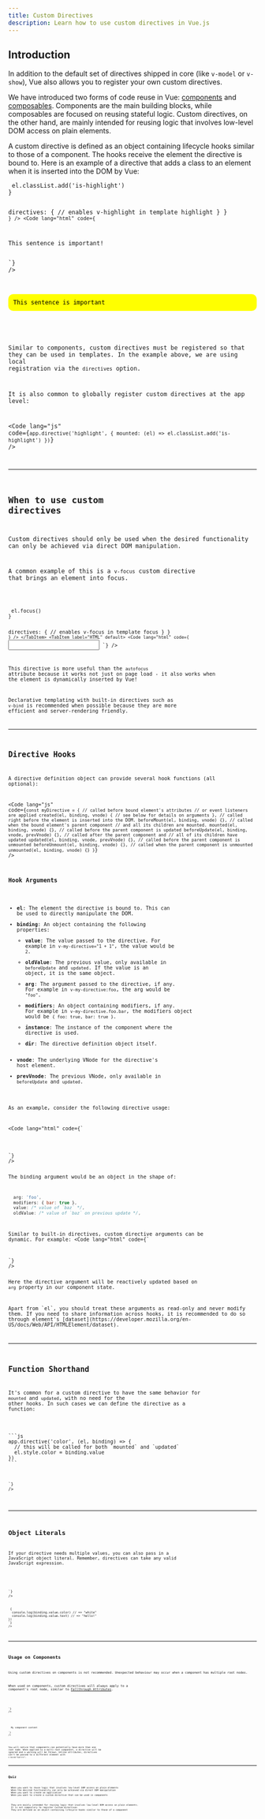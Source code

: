 ```yaml
---
title: Custom Directives
description: Learn how to use custom directives in Vue.js
---
```



## Introduction

In addition to the default set of directives shipped in core (like `v-model` or `v-show`), Vue also allows you to register your own custom directives.

We have introduced two forms of code reuse in Vue: [components](https://vuejs.org/guide/essentials/component-basics.html) and [composables](/reusability/composables). Components are the main building blocks, while composables are focused on reusing stateful logic. Custom directives, on the other hand, are mainly intended for reusing logic that involves low-level DOM access on plain elements.

A custom directive is defined as an object containing lifecycle hooks similar to those of a component. The hooks receive the element the directive is bound to. Here is an example of a directive that adds a class to an element when it is inserted into the DOM by Vue:

<Tabs>
<TabItem label="Code">
<Code
lang="js"
code={`
const highlight = {
  mounted: (el) => el.classList.add('is-highlight')
}

  directives: {
    // enables v-highlight in template
    highlight
  }
}
`}
/>
<Code
lang="html"
code={`
<p v-highlight>This sentence is important!</p>
`}
/>
</TabItem>
<TabItem label="Preview" default>
  <div style="background-color: yellow; color: black; padding: 10px; border-radius: 10px;">This sentence is important</div>
</TabItem>
</Tabs>

Similar to components, custom directives must be registered so that they can be used in templates. In the example above, we are using local registration via the `directives` option.

It is also common to globally register custom directives at the app level:

<Code
lang="js"
code={`
app.directive('highlight', {
  mounted: (el) => el.classList.add('is-highlight')
})
`}
/>

---

## When to use custom directives​
Custom directives should only be used when the desired functionality can only be achieved via direct DOM manipulation.

A common example of this is a `v-focus` custom directive that brings an element into focus.

<Tabs>
<TabItem label="Vue">
<Code
lang="js"
code={`
const focus = {
  mounted: (el) => el.focus()
}

  directives: {
    // enables v-focus in template
    focus
  }
}
`}
/>
</TabItem>
<TabItem label="HTML" default>
<Code
lang="html"
code={`
<input v-focus />
`}
/>
</TabItem>
</Tabs>

This directive is more useful than the `autofocus` attribute because it works not just on page load - it also works when the element is dynamically inserted by Vue!

Declarative templating with built-in directives such as `v-bind`  is recommended when possible because they are more efficient and server-rendering friendly.

---

## Directive Hooks​

A directive definition object can provide several hook functions (all optional):

<Code
lang="js"
code={`
const myDirective = {
  // called before bound element's attributes
  // or event listeners are applied
  created(el, binding, vnode) {
    // see below for details on arguments
  },
  // called right before the element is inserted into the DOM.
  beforeMount(el, binding, vnode) {},
  // called when the bound element's parent component
  // and all its children are mounted.
  mounted(el, binding, vnode) {},
  // called before the parent component is updated
  beforeUpdate(el, binding, vnode, prevVnode) {},
  // called after the parent component and
  // all of its children have updated
  updated(el, binding, vnode, prevVnode) {},
  // called before the parent component is unmounted
  beforeUnmount(el, binding, vnode) {},
  // called when the parent component is unmounted
  unmounted(el, binding, vnode) {}
}
`}
/>

### Hook Arguments

- **el**: The element the directive is bound to. This can be used to directly manipulate the DOM.
- **binding**: An object containing the following properties:
  - **value**: The value passed to the directive. For example in `v-my-directive="1 + 1"`, the value would be `2`.
  - **oldValue**: The previous value, only available in `beforeUpdate` and `updated`. If the value is an object, it is the same object.
  - **arg**: The argument passed to the directive, if any. For example in `v-my-directive:foo`, the arg would be `"foo"`.
  - **modifiers**: An object containing modifiers, if any. For example in `v-my-directive.foo.bar`, the modifiers object would be `{ foo: true, bar: true }`.
  - **instance**: The instance of the component where the directive is used.
  - **dir**: The directive definition object itself.
- **vnode**: The underlying VNode for the directive's host element.
- **prevVnode**: The previous VNode, only available in `beforeUpdate` and `updated`.

As an example, consider the following directive usage:

<Code
lang="html"
code={`
<div v-example:foo.bar="baz">
</div>
`}
/>

The binding argument would be an object in the shape of:

```js
  arg: 'foo',
  modifiers: { bar: true },
  value: /* value of `baz` */,
  oldValue: /* value of `baz` on previous update */,
```

Similar to built-in directives, custom directive arguments can be dynamic. For example:
<Code
lang="html"
code={`
<div v-example:[arg]="value"></div>
`}
/>

Here the directive argument will be reactively updated based on `arg` property in our component state.

<Aside type="note">
Apart from `el`, you should treat these arguments as read-only and never modify them. If you need to share information across hooks, it is recommended to do so through element's [dataset](https://developer.mozilla.org/en-US/docs/Web/API/HTMLElement/dataset).
</Aside>

---

## Function Shorthand​
It's common for a custom directive to have the same behavior for `mounted` and `updated`, with no need for the other hooks. In such cases we can define the directive as a function:

<Tabs>
<TabItem label="JS">
```js
app.directive('color', (el, binding) => {
  // this will be called for both `mounted` and `updated`
  el.style.color = binding.value
})
```
</TabItem>
<TabItem label="HTML" default>
<Code
lang="html"
code={`
<div v-color="color"></div>
`}
/>
</TabItem>
</Tabs>

---

## Object Literals
If your directive needs multiple values, you can also pass in a JavaScript object literal. Remember, directives can take any valid JavaScript expression.

<Tabs>
<TabItem label="Template">
<Code
lang="html"
code={`
<div v-demo="{ color: 'white', text: 'hello!' }"></div>
`}
/>
</TabItem>
<TabItem label="JS" default>
<Code
lang="js"
code={`
app.directive('demo', (el, binding) => {
  console.log(binding.value.color) // => "white"
  console.log(binding.value.text) // => "hello!"
})
`}
/>
</TabItem>
</Tabs>

---

## Usage on Components
<Aside type="caution" title="Not Recommended">
Using custom directives on components is not recommended. Unexpected behaviour may occur when a component has multiple root nodes.
</Aside>

When used on components, custom directives will always apply to a component's root node, similar to [Fallthrough Attributes](/components/fallthrough).

<Tabs>
<TabItem label="Component">
<Code
lang="js"
code={`
<MyComponent v-demo="test" />
`}
/>
</TabItem>
<TabItem label="Template" default>
<Code
lang="html"
code={`
<!-- template of MyComponent -->

<div> <!-- v-demo directive will be applied here -->
  <span>My component content</span>
</div>
`}
/>
</TabItem>
</Tabs>

You will notice that components can potentially have more than one root node. When applied to a multi-root component, a directive will be ignored and a warning will be thrown. Unlike attributes, directives can't be passed to a different element with `v-bind="$attrs"`.

---

## Quiz
<Quiz title="1. When should custom directives be used in Vue?" multiple>
  <QuizOption>When you want to reuse logic that involves low-level DOM access on plain elements</QuizOption>
  <QuizOption correct>When the desired functionality can only be achieved via direct DOM manipulation</QuizOption>
  <QuizOption>When you want to create an application</QuizOption>
  <QuizOption>When you want to create a custom directive that can be used in components</QuizOption>
</Quiz>

<Quiz title="2. Which of the following is true about custom directives in Vue?" multiple>
  <QuizOption correct>They are mainly intended for reusing logic that involves low-level DOM access on plain elements.</QuizOption>
  <QuizOption >It is not compuslory to register Custom directives </QuizOption>
  <QuizOption correct>They are defined as an object containing lifecycle hooks similar to those of a component</QuizOption>
</Quiz>
